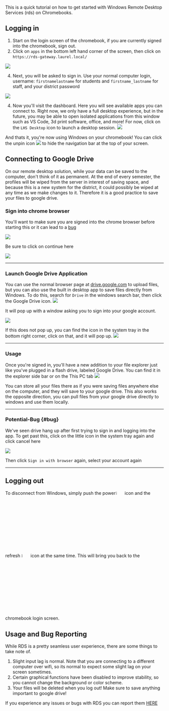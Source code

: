 This is a quick tutorial on how to get started with Windows Remote Desktop Services (rds) on Chromebooks.

## Logging in

1. Start on the login screen of the chromebook, if you are currently signed into the chromebook, sign out.
2. Click on ```apps``` in the bottom left hand corner of the screen, then click on `https://rds-gateway.laurel.local/` 

![](img/rds4.jpg)

4. Next, you will be asked to sign in. Use your normal computer login, username:  `firstnamelastname` for students and `firstname_lastname` for staff, and your district password

![](img/rds1.png)

4. Now you'll visit the dashboard. Here you will see available apps you can connect to. Right now, we only have a full desktop experience, but in the future, you may be able to open isolated applications from this window such as VS Code, 3d print software, office, and more! For now, click on the `LHS Desktop` icon to launch a desktop session.
![](img/newrds.png)



And thats it, you're now using Windows on your chromebook! You can click the unpin icon ![](img/unpin.png) to hide the navigation bar at the top of your screen. 

## Connecting to Google Drive

On our remote desktop solution, while your data can be saved to the computer, don't think of it as permanent. At the end of every semester, the profiles will be wiped from the server in interest of saving space, and because this is a new system for the district, it could possibly be wiped at any time as we make changes to it. Therefore it is a good practice to save your files to google drive. 

### Sign into chrome browser

You'll want to make sure you are signed into the chrome browser before starting this or it can lead to a [bug](#bug) 

![](img/rds8.png)

 Be sure to click on continue here 
 
![](img/rds9.png)

---

### Launch Google Drive Application

You can use the normal browser page at [drive.google.com](drive.google.com) to upload files, but you can also use the built in desktop app to save files directly from Windows. To do this, search for `Drive` in the windows search bar, then click the Google Drive icon.
![](img/rds5.png)

It will pop up with a window asking you to sign into your google account.

![](img/rds7.png) 

If this does not pop up, you can find the icon in the system tray in the bottom right corner, click on that, and it will pop up. 
![](img/rds6.png)


--- 

### Usage

Once you're signed in, you'll have a new addition to your file explorer just like you've plugged in a flash drive, labeled Google Drive. You can find it in the explorer side bar or on the This PC tab
![](img/rds11.png)

You can store all your files there as if you were saving files anywhere else on the computer, and they will save to your google drive. This also works the opposite direction, you can pull files from your google drive directly to windows and use them locally. 


--- 

### Potential-Bug {#bug}

We've seen drive hang up after first trying to sign in and logging into the app. To get past this, click on the little icon in the system tray again and click cancel here

![](img/rds10.png)

Then click `Sign in with browser` again, select your account again

---
## Logging out

To disconnect from Windows, simply push the power<img src="https://cdn.iconscout.com/icon/free/png-256/power-1767881-1502134.png" width="5%" height="5%"/> icon and the refresh <img src="https://qph.cf2.quoracdn.net/main-qimg-ae92b32bf2255fc758cf0ea8e4b76b18.webp" width="5%" height="5%"/> icon at the same time. This will bring you back to the chromebook login screen. 

## Usage and Bug Reporting

While RDS is a pretty seamless user experience, there are some things to take note of. 
1. Slight input lag is normal. Note that you are connecting to a different computer over wifi, so its normal to expect some slight lag on your screen sometimes. 
2. Certain graphical functions have been disabled to improve stability, so you cannot change the background or color scheme.
3. Your files will be deleted when you log out! Make sure to save anything important to google drive!


If you experience any issues or bugs with RDS you can report them [HERE](https://laurelschools.atlassian.net/servicedesk/customer/portal/2/group/12/create/89)
